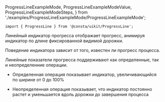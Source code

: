   ProgressLineExampleMode,
  ProgressLineExampleModeValue,
  ProgressLineExampleModeSteps,
} from './examples/ProgressLineExampleMode/ProgressLineExampleMode';

```tsx
import { ProgressLine } from '@consta/uikit/ProgressLine';
```

Линейный индикатор прогресса отображает прогресс, анимируя индикатор по длине фиксированной видимой дорожки. 

Поведение индикатора зависит от того, известен ли прогресс процесса.

Линейные показатели прогресса поддерживают как определенные, так и неопределенние операции.

- Определенная операция показывает индикатор, увеличивающийся по ширине от 0 до 100%

- Неопределенная операция показывает, что индикатор постоянно растет и уменьшается вдоль дорожки до завершения процесса

<ProgressLineExampleMode />
<ProgressLineExampleModeValue />
<ProgressLineExampleModeSteps />